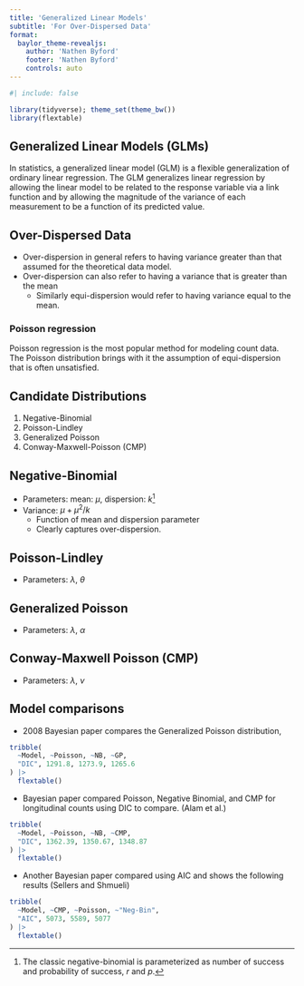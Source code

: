 ```yaml
---
title: 'Generalized Linear Models'
subtitle: 'For Over-Dispersed Data'
format: 
  baylor_theme-revealjs:
    author: 'Nathen Byford'
    footer: 'Nathen Byford'
    controls: auto
---
```


```r
#| include: false

library(tidyverse); theme_set(theme_bw())
library(flextable)
```

## Generalized Linear Models (GLMs)

In statistics, a generalized linear model (GLM) is a flexible generalization of ordinary linear regression. The GLM generalizes linear regression by allowing the linear model to be related to the response variable via a link function and by allowing the magnitude of the variance of each measurement to be a function of its predicted value.

## Over-Dispersed Data
- Over-dispersion in general refers to having variance greater than that assumed for the theoretical data model.  
- Over-dispersion can also refer to having a variance that is greater than the mean
    - Similarly equi-dispersion would refer to having variance equal to the mean.

::: {.callout-note}
### Poisson regression

Poisson regression is the most popular method for modeling count data. The Poisson distribution brings with it the assumption of equi-dispersion that is often unsatisfied.
:::


## Candidate Distributions

1. Negative-Binomial
2. Poisson-Lindley
3. Generalized Poisson
4. Conway-Maxwell-Poisson (CMP)

## Negative-Binomial

- Parameters: mean: $\mu$, dispersion: $k$[^1]
- Variance: $\mu + \mu^2/k$
    - Function of mean and dispersion parameter
    - Clearly captures over-dispersion.

[^1]: The classic negative-binomial is parameterized as number of success and probability of success, $r$ and $p$.

## Poisson-Lindley

- Parameters: $\lambda$, $\theta$

## Generalized Poisson

- Parameters: $\lambda$, $\alpha$

## Conway-Maxwell Poisson (CMP)

- Parameters: $\lambda$, $\nu$

## Model comparisons

- 2008 Bayesian paper compares the Generalized Poisson distribution,

```r
tribble(
  ~Model, ~Poisson, ~NB, ~GP,
  "DIC", 1291.8, 1273.9, 1265.6
) |> 
  flextable()
```

- Bayesian paper compared Poisson, Negative Binomial, and CMP for longitudinal counts using DIC to compare. (Alam et al.)

```r
tribble(
  ~Model, ~Poisson, ~NB, ~CMP,
  "DIC", 1362.39, 1350.67, 1348.87
) |>
  flextable()
```

- Another Bayesian paper compared using AIC and shows the following results (Sellers and Shmueli)

```r
tribble(
  ~Model, ~CMP, ~Poisson, ~"Neg-Bin",
  "AIC", 5073, 5589, 5077
) |>
  flextable()
```

